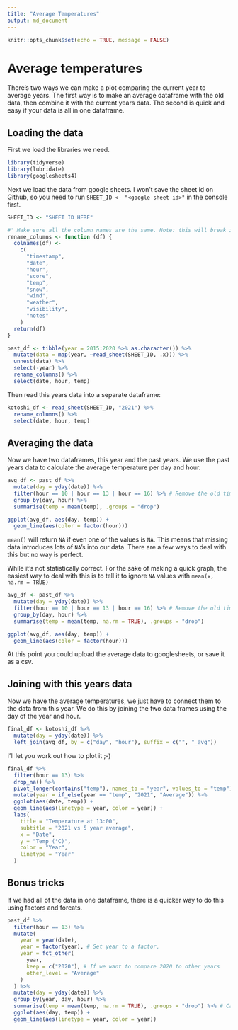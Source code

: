 ```yaml
---
title: "Average Temperatures"
output: md_document
---
```


```r
knitr::opts_chunk$set(echo = TRUE, message = FALSE)
```

# Average temperatures

There's two ways we can make a plot comparing the current year to average years. The first way is to make an average dataframe with the old data, then combine it with the current years data. The second is quick and easy if your data is all in one dataframe.

## Loading the data

First we load the libraries we need.
```r
library(tidyverse)
library(lubridate)
library(googlesheets4)
```

Next we load the data from google sheets. I won't save the sheet id on Github, so you need to run `SHEET_ID <- "<google sheet id>"` in the console first.

```r
SHEET_ID <- "SHEET ID HERE"
```

```r
#' Make sure all the column names are the same. Note: this will break if columns are reordered
rename_columns <- function (df) {
  colnames(df) <-
    c(
      "timestamp",
      "date",
      "hour",
      "score",
      "temp",
      "snow",
      "wind",
      "weather",
      "visibility",
      "notes"
    )
  return(df)
}

past_df <- tibble(year = 2015:2020 %>% as.character()) %>% 
  mutate(data = map(year, ~read_sheet(SHEET_ID, .x))) %>% 
  unnest(data) %>%
  select(-year) %>% 
  rename_columns() %>%
  select(date, hour, temp)
```

Then read this years data into a separate dataframe:

```r
kotoshi_df <- read_sheet(SHEET_ID, "2021") %>% 
  rename_columns() %>% 
  select(date, hour, temp)
```

## Averaging the data

Now we have two dataframes, this year and the past years. We use the past years data to calculate the average temperature per day and hour.

```r
avg_df <- past_df %>% 
  mutate(day = yday(date)) %>% 
  filter(hour == 10 | hour == 13 | hour == 16) %>% # Remove the old times
  group_by(day, hour) %>% 
  summarise(temp = mean(temp), .groups = "drop")

ggplot(avg_df, aes(day, temp)) +
  geom_line(aes(color = factor(hour)))
```

`mean()` will return `NA` if even one of the values is `NA`. This means that missing data introduces lots of `NA`'s into our data. There are a few ways to deal with this but no way is perfect.

While it's not statistically correct. For the sake of making a quick graph, the easiest way to deal with this is to tell it to ignore `NA` values with `mean(x, na.rm = TRUE)`

```r
avg_df <- past_df %>% 
  mutate(day = yday(date)) %>% 
  filter(hour == 10 | hour == 13 | hour == 16) %>% # Remove the old times
  group_by(day, hour) %>% 
  summarise(temp = mean(temp, na.rm = TRUE), .groups = "drop")

ggplot(avg_df, aes(day, temp)) +
  geom_line(aes(color = factor(hour)))
```
At this point you could upload the average data to googlesheets, or save it as a csv.

## Joining with this years data

Now we have the average temperatures, we just have to connect them to the data from this year. We do this by joining the two data frames using the day of the year and hour.

```r
final_df <- kotoshi_df %>% 
  mutate(day = yday(date)) %>% 
  left_join(avg_df, by = c("day", "hour"), suffix = c("", "_avg"))
```

I'll let you work out how to plot it ;-)

```r
final_df %>% 
  filter(hour == 13) %>% 
  drop_na() %>% 
  pivot_longer(contains("temp"), names_to = "year", values_to = "temp") %>% 
  mutate(year = if_else(year == "temp", "2021", "Average")) %>% 
  ggplot(aes(date, temp)) +
  geom_line(aes(linetype = year, color = year)) +
  labs(
    title = "Temperature at 13:00",
    subtitle = "2021 vs 5 year average",
    x = "Date",
    y = "Temp (°C)",
    color = "Year",
    linetype = "Year"
  )
```

## Bonus tricks

If we had all of the data in one dataframe, there is a quicker way to do this using factors and forcats.

```r
past_df %>% 
  filter(hour == 13) %>% 
  mutate(
    year = year(date),
    year = factor(year), # Set year to a factor,
    year = fct_other(
      year,
      keep = c("2020"), # If we want to compare 2020 to other years
      other_level = "Average"
    )
  ) %>% 
  mutate(day = yday(date)) %>% 
  group_by(year, day, hour) %>% 
  summarise(temp = mean(temp, na.rm = TRUE), .groups = "drop") %>% # Calculate the mean of the "Average" group
  ggplot(aes(day, temp)) +
  geom_line(aes(linetype = year, color = year))
```